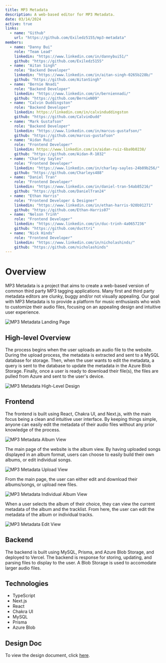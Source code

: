 ```yaml
---
title: MP3 Metadata
description: A web-based editor for MP3 Metadata.
date: 03/14/2024
active: true
links:
  - name: "Github"
    url: "https://github.com/Exiledz5155/mp3-metadata"
members:
  - name: "Danny Bui"
    role: "Team Lead"
    linkedin: "https://www.linkedin.com/in/dannybui51/"
    github: "https://github.com/Exiledz5155"
  - name: "Aitan Singh"
    role: "Backend Developer"
    linkedin: "https://www.linkedin.com/in/aitan-singh-0265b228b/"
    github: "https://github.com/AitanSingh"
  - name: "Bernie Nnadi"
    role: "Backend Developer"
    linkedin: "https://www.linkedin.com/in/berniennadi/"
    github: "https://github.com/BernieN09"
  - name: "Calvin Duddingston"
    role: "Backend Developer"
    linkedin: https://linkedin.com/in/calvinduddingston
    github: "https://github.com/CalvinDudd"
  - name: "Mark Gustafson"
    role: "Backend Developer"
    linkedin: "https://www.linkedin.com/in/marcus-gustafson/"
    github: "https://github.com/marcus-gustafson"
  - name: "Aidan Ruiz"
    role: "Frontend Developer"
    linkedin: https://www.linkedin.com/in/aidan-ruiz-6ba9b0238/
    github: "https://github.com/Aidan-R-1032"
  - name: "Charley Sayles"
    role: "Frontend Developer"
    linkedin: "https://www.linkedin.com/in/charley-sayles-24b89b256/"
    github: "https://github.com/Charleys488"
  - name: "Daniel Tran"
    role: "Frontend Developer"
    linkedin: "https://www.linkedin.com/in/daniel-tran-54ab85216/" 
    github: "https://github.com/DanielTran24"
  - name: "Ethan Harris"
    role: "Frontend Developer & Designer"
    linkedin: "https://www.linkedin.com/in/ethan-harris-920b91271"
    github: "https://github.com/Ethan-Harris07"
  - name: "Nelson Trinh"
    role: "Frontend Developer"
    linkedin: "https://www.linkedin.com/in/duc-trinh-4a0657236"
    github: "https://github.com/ducttri"
  - name: "Nick Hinds"
    role: "Frontend Developer"
    linkedin: "https://www.linkedin.com/in/nicholashinds/"
    github: "https://github.com/nicholashinds"
---
```


# Overview

MP3 Metadata is a project that aims to create a web-based version of common third party MP3 tagging applications.
Many first and third party metadata editors are clunky, buggy and/or not visually appealing.
Our goal with MP3 Metadata is to provide a platform for music enthusiasts who wish to customize their audio files, focusing on an appealing design and intuitive user experience.

![MP3 Metadata Landing Page](photos/image1.png "The landing page for the MP3 Metadata website.")

## High-level Overview

The process begins when the user uploads an audio file to the website. 
During the upload process, the metadata is extracted and sent to a MySQL database for storage. 
Then, when the user wants to edit the metadata, a query is sent to the database to update the metadata in the Azure Blob Storage.
Finally, once a user is ready to download their file(s), the files are pulled from Azure and sent to the user's device.

![MP3 Metadata High-Level Design](photos/image2.png "A diagram of the high-level design.")

## Frontend

The frontend is built using React, Chakra UI, and Next.js, with the main focus being a clean and intuitive user interface.
By keeping things simple, anyone can easily edit the metadata of their audio files without any prior knowledge of the process.

![MP3 Metadata Album View](photos/image3.png "The main album view for the MP3 Metadata website.")

The main page of the website is the album view. 
By having uploaded songs displayed in an album format, users can choose to easily build their own albums, or edit individual songs.

![MP3 Metadata Upload View](photos/image4.png "An example of the Upload view.")

From the main page, the user can either edit and download their albums/songs, or upload new files. 

![MP3 Metadata Individual Album View](photos/image5.png "An album example for the MP3 Metadata website.")

When a user selects the album of their choice, they can view the current metadata of the album and the tracklist. 
From here, the user can edit the metadata of the album or individual tracks.

![MP3 Metadata Edit View](photos/image6.png "An example of the Edit view.")

## Backend

The backend is built using MySQL, Prisma, and Azure Blob Storage, and deployed to Vercel.
The backend is response for storing, updating, and parsing files to display to the user.
A Blob Storage is used to accomodate larger audio files.

## Technologies

- TypeScript
- Next.js
- React
- Chakra UI
- MySQL
- Prisma
- Azure Blob

## Design Doc
To view the design document, click [here](https://exiledz5155.github.io/mp3-metadata-design-doc/).